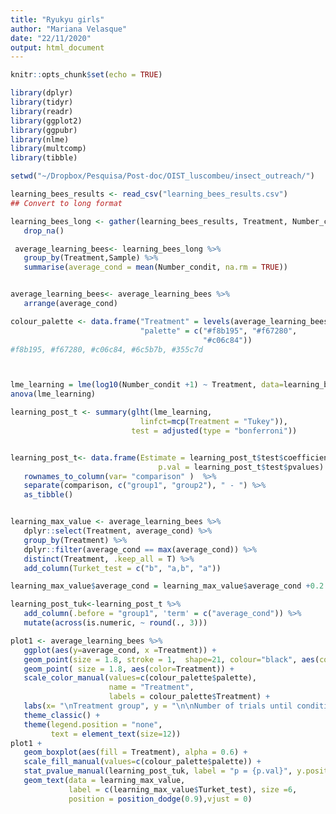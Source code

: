 ```yaml
---
title: "Ryukyu girls"
author: "Mariana Velasque"
date: "22/11/2020"
output: html_document
---
```


```r
knitr::opts_chunk$set(echo = TRUE)
```

```r
library(dplyr)
library(tidyr)
library(readr)
library(ggplot2)
library(ggpubr)
library(nlme)
library(multcomp)
library(tibble)

setwd("~/Dropbox/Pesquisa/Post-doc/OIST_luscombeu/insect_outreach/")
```

```r

learning_bees_results <- read_csv("learning_bees_results.csv")
## Convert to long format

learning_bees_long <- gather(learning_bees_results, Treatment, Number_condit, Dopamine:Caffeine, factor_key=TRUE)%>%
   drop_na()

 average_learning_bees<- learning_bees_long %>%
   group_by(Treatment,Sample) %>%
   summarise(average_cond = mean(Number_condit, na.rm = TRUE)) 


average_learning_bees<- average_learning_bees %>%
   arrange(average_cond)

colour_palette <- data.frame("Treatment" = levels(average_learning_bees$Treatment),
                             "palette" = c("#f8b195", "#f67280",
                                           "#c06c84"))
#f8b195, #f67280, #c06c84, #6c5b7b, #355c7d



lme_learning = lme(log10(Number_condit +1) ~ Treatment, data=learning_bees_long, random = ~1|Sample)
anova(lme_learning)

learning_post_t <- summary(glht(lme_learning, 
                             linfct=mcp(Treatment = "Tukey")), 
                           test = adjusted(type = "bonferroni"))


learning_post_t<- data.frame(Estimate = learning_post_t$test$coefficients, 
                                 p.val = learning_post_t$test$pvalues) %>%
   rownames_to_column(var= "comparison" )  %>%
   separate(comparison, c("group1", "group2"), " - ") %>%
   as_tibble() 


learning_max_value <- average_learning_bees %>%
   dplyr::select(Treatment, average_cond) %>%
   group_by(Treatment) %>%
   dplyr::filter(average_cond == max(average_cond)) %>%
   distinct(Treatment, .keep_all = T) %>%
   add_column(Turket_test = c("b", "a,b", "a"))

learning_max_value$average_cond = learning_max_value$average_cond +0.2

learning_post_tuk<-learning_post_t %>%
   add_column(.before = "group1", 'term' = c("average_cond")) %>% 
   mutate(across(is.numeric, ~ round(., 3)))

plot1 <- average_learning_bees %>%
   ggplot(aes(y=average_cond, x =Treatment)) + 
   geom_point(size = 1.8, stroke = 1,  shape=21, colour="black", aes(color=Treatment)) +
   geom_point( size = 1.8, aes(color=Treatment)) +
   scale_color_manual(values=c(colour_palette$palette),
                      name = "Treatment",
                      labels = colour_palette$Treatment) +
   labs(x= "\nTreatment group", y = "\n\nNumber of trials until conditioned") +
   theme_classic() +
   theme(legend.position = "none",
         text = element_text(size=12))
plot1 + 
   geom_boxplot(aes(fill = Treatment), alpha = 0.6) +
   scale_fill_manual(values=c(colour_palette$palette)) +
   stat_pvalue_manual(learning_post_tuk, label = "p = {p.val}", y.position = (learning_max_value$average_cond+2)) +
   geom_text(data = learning_max_value,
             label = c(learning_max_value$Turket_test), size =6, 
             position = position_dodge(0.9),vjust = 0)


```